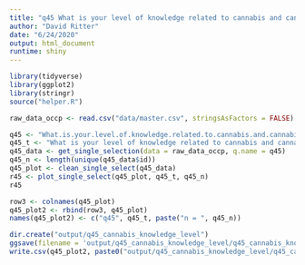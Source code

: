 ```yaml
---
title: "q45 What is your level of knowledge related to cannabis and cannabinoid profiles, i.e. how knowledgeable do you feel about cannabis?"
author: "David Ritter"
date: "6/24/2020"
output: html_document
runtime: shiny
---
```


```r
library(tidyverse)
library(ggplot2)
library(stringr)
source("helper.R")
```

```r
raw_data_occp <- read.csv("data/master.csv", stringsAsFactors = FALSE)
```

```r
q45 <- "What.is.your.level.of.knowledge.related.to.cannabis.and.cannabinoid.profiles..i.e..how.knowledgeable.do.you.feel.about.cannabis."
q45_t <- "What is your level of knowledge related to cannabis and cannabinoid profiles, i.e. how knowledgeable do you feel about cannabis?"
q45_data <- get_single_selection(data = raw_data_occp, q.name = q45)
q45_n <- length(unique(q45_data$id))
q45_plot <- clean_single_select(q45_data)
r45 <- plot_single_select(q45_plot, q45_t, q45_n)
r45
```

```r
row3 <- colnames(q45_plot)
q45_plot2 <- rbind(row3, q45_plot)
names(q45_plot2) <- c("q45", q45_t, paste("n = ", q45_n))
```

```r
dir.create("output/q45_cannabis_knowledge_level")
ggsave(filename = 'output/q45_cannabis_knowledge_level/q45_cannabis_knowledge_level.png', plot = r45, device = 'png')
write.csv(q45_plot2, paste0("output/q45_cannabis_knowledge_level/q45_cannabis_knowledge_level_", q45_n,".csv"), row.names=F)
```



